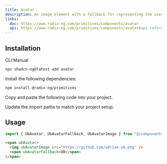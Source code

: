 ```yaml
---
title: Avatar
description: An image element with a fallback for representing the user.
links:
  doc: https://www.radix-ng.com/primitives/components/avatar
  api: https://www.radix-ng.com/primitives/components/avatar#api-reference
---
```


<ComponentPreview
  name="avatar-demo"
  title="Avatar"
  description="An avatar with a fallback."
/>

## Installation

<CodeTabs>

<TabsList>
  <TabsTrigger value="cli">CLI</TabsTrigger>
  <TabsTrigger value="manual">Manual</TabsTrigger>
</TabsList>
<TabsContent value="cli">

```bash
npx shadcn-ng@latest add avatar
```

</TabsContent>

<TabsContent value="manual">

<Steps>

<Step>Install the following dependencies:</Step>

```bash
npm install @radix-ng/primitives
```

<Step>Copy and paste the following code into your project.</Step>

<ComponentSource name="avatar" title="components/ui/avatar.ts" />

<Step>Update the import paths to match your project setup.</Step>

</Steps>

</TabsContent>

</CodeTabs>

## Usage

```ts showLineNumbers
import { UbAvatar, UbAvatarFallback, UbAvatarImage } from "@/components/ui/avatar"
```

```html showLineNumbers
<span ubAvatar>
  <img ubAvatarImage src="https://github.com/adrian-ub.png" />
  <span ubAvatarFallback>UB</span>
</span>
```
